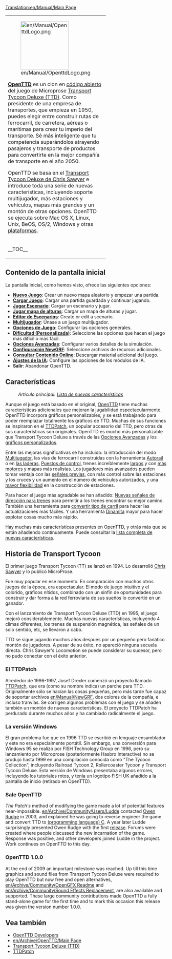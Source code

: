 [[Translation:en/Manual/Main Page]]
{{en/Translation (es)|origen=OpenTTD}}

{{en/Table of contents (Es)}}
{|
|colspan=2 style="background:none; border:0px"|
[[File:en/Manual/OpenttdLogo.png|left|150px]] 

[http://www.openttd.org/ '''OpenTTD'''] es un clon en [http://es.wikipedia.org/wiki/C%C3%B3digo_abierto código abierto] del juego de Microprose [http://es.wikipedia.org/wiki/Transport_Tycoon Transport Tycoon Deluxe (TTD)]. Como presidente de una empresa de transportes, que empieza en 1950, puedes elegir entre construir rutas de ferrocarril, de carretera, aéreas o marítimas para crear tu imperio del transporte. Sé más inteligente que tu competencia superándolos atrayendo pasajeros y transporte de productos para convertirte en la mejor compañía de transporte en el año 2050.

OpenTTD se basa en el [http://www.chrissawyer.com/info.htm Transport Tycoon Deluxe de Chris Sawyer] e introduce toda una serie de nuevas características, incluyendo soporte multijugador, más estaciones y vehículos, mapas más grandes y un montón de otras opciones. OpenTTD se ejecuta sobre Mac OS X, Linux, Unix, BeOS, OS/2, Windows y otras [[en/Es/Sistema operativo|plataformas]].
|-
|width=200 style="background:none; border:0px"| __TOC__
|style="background:none; border:0px"| [[File:es/Intro screen.png|frame|center|Pantalla inicial de OpenTTD]]
|}

==Contenido de la pantalla inicial==
La pantalla inicial, como hemos visto, ofrece las siguientes opciones:
* '''[[en/Es/Nuevo Juego|Nuevo Juego]]''': Crear un nuevo mapa aleatorio y empezar una partida.
* '''[[en/Es/Savegame|Cargar Juego]]''': Cargar una partida guardada y continuar jugando.
* '''[[en/Es/Escenario|Jugar Escenario]]''': Cargar un escenario y jugar.
* '''[[en/Es/Mapa de alturas|Jugar mapa de alturas]]''': Cargar un mapa de alturas y jugar.
* '''[[en/Es/Editor de Escenarios|Editor de Escenarios]]''': Create or edit a scenario.
* '''[[en/Es/Multijugador|Multijugador]]''': Únase a un juego multijugador.
* '''[[en/Es/Ventana Opciones de Juego|Opciones de Juego]]''': Configurar las opciones generales.
* '''[[en/Es/Dificultad|Dificultad (Personalizada)]]''': Seleccione las opciones que hacen el juego más difícil o más fácil.
* '''[[en/Es/Opciones Avanzadas|Opciones Avanzadas]]''': Configurar varios detalles de la simulación.
* '''[[en/Es/Configuración NewGRF|Configuración NewGRF]]''': Seleccione archivos de recursos adicionales.
* '''[[en/Es/Contenido Online|Consultar Contenido Online]]''': Descargar material adicional del juego.
* '''[[en/Es/Ajustes de la IA|Ajustes de la IA]]''': Configure las opciones de los módulos de IA.
* '''Salir''': Abandonar OpenTTD.

==Características==
:''Artículo principal: [[en/Es/Lista de nuevas características|Lista de nuevas características]]''

Aunque el juego está basado en el original, [http://www.openttd.org/ OpenTTD] tiene muchas características adicionales que mejoran la jugabilidad espectacularmente. OpenTTD incorpora gráficos personalizables, y se está trabajando para poder reemplazar totalmente los gráficos de TTD. Muchas de sus funciones se inspiraron en el [http://www.ttdpatch.net/ TTDPatch], un popular accesorio del TTD, pero otras de sus características son originales. OpenTTD es mucho más personalizable que Transport Tycoon Deluxe a través de las [[en/Es/Opciones Avanzadas|Opciones Avanzadas]] y los [[en/Es/NewGRF|gráficos personalizados]].

Entre las mejoras significativas se ha incluido: la introducción del modo [[en/Es/Multijugador|Multijugador]], las vías de ferrocarril construidas con la herramienta [[en/Es/Autorail|Autorail]] o en [[en/Es/Construir en las laderas|las laderas]], [[en/Es/Puestos de control|Puestos de control]], trenes increíblemente [[en/Es/Trenes Mamut|largos]] y con [[en/Es/Trenes Multitracción|más motores]] y mapas más realistas. Los jugadores más avanzados pueden tomar ventaja con las [[en/Es/Señales previas|señales previas]], con más control sobre las estaciones y los cruces y un aumento en el número de vehículos autorizados, y una [[en/Es/Estaciones no-uniformes|mayor flexibilidad]] en la construcción de estaciones.

Para hacer el juego más agradable se han añadido: [[en/Es/YAPP|Nuevas señales de dirección para trenes]] para permitir a los trenes encontrar su mejor camino. También una herramienta para [[en/Es/Convertir tipo de carril|convertir tipo de carril]] para hacer las actualizaciones más fáciles. Y una herramienta [[en/Es/Dinamita|Dinamita]] mayor para hacer explotar cosas mucho más rápido.

Hay muchas más características presentes en OpenTTD, y otrás más que se están añadiendo contínuamente. Puede consultar la [[en/Es/Lista de nuevas características|lista completa de nuevas características]].

==Historia de Transport Tycoon==
El primer juego Transport Tycoon (TT) se lanzó en 1994. Lo desarrolló [http://www.chrissawyer.com/ Chris Sawyer] y lo publicó MicroProse.

Fue muy popular en ese momento. En comparación con muchos otros juegos de la época, era espectacular. El modo de juego intuitivo y el colorido, gráficos nítidos, combinado con un sinfín de oportunidades para construir y dar forma a la red ferroviaria de sus sueños lo convertió en un ganador.

Con el lanzamiento de Transport Tycoon Deluxe (TTD) en 1995, el juego mejoró considerablemente. Muchas nuevas características, incluyendo 4 climas diferentes, los trenes de suspensión magnética, las señales de un solo sentido, etc, se llevaron a cabo.

TTD se sigue jugando muchos años después por un pequeño pero fanático montón de jugadores. A pesar de su éxito, no apareció ninguna secuela directa. Chris Sawyer's Locomotion se puede considerar su sucesor, pero no pudo conectar con el éxito anterior.

===El TTDPatch===
Alrededor de 1996-1997, Josef Drexler comenzó un proyecto llamado [http://www.ttdpatch.net/ TTDPatch], que era (como su nombre indica) un parche para TTD. Originalmente sólo se hacían las cosas pequeñas, pero más tarde fue capaz de soportar archivos [[en/Manual/NewGRF]], dos colores de la compañía, e incluso tranvías. Se corrigen algunos problemas con el juego y se añaden también un montón de nuevas características. El proyecto TTDPatch ha perdurado durante muchos años y ha cambiado radicalmente el juego.

===La versión Windows===
El gran problema fue que en 1996 TTD se escribió en lenguaje ensamblador y este no era especialmente portátil. Sin embargo, una conversión para Windows 95 se realizó por FISH Technology Group en 1996, pero su lanzamiento por Microprose (posteriormente Hasbro Interactive) no se produjo hasta 1999 en una compilación conocida como "The Tycoon Collection", incluyendo Railroad Tycoon 2, Rollercoaster Tycoon y Transport Tycoon Deluxe. Esta versión de Windows presentaba algunos errores, incluyendo los tutoriales rotos, y tenía un logotipo FISH UK añadido a la pantalla de inicio (retirado en OpenTTD).

===Sale OpenTTD===
''The Patch's'' method of modifying the game made a lot of potential features near-impossible. [[en/Archive/Community/Users/Ludde]] contacted [http://www.tt-forums.net/ Owen Rudge] in 2003, and explained he was going to reverse engineer the game and convert TTD to [https://www.wikipedia.org/wiki/C (programming language) C]. A year later Ludde surprisingly presented Owen Rudge with the first [https://www.wikipedia.org/wiki/Software_release release]. Forums were created where people discussed the new incarnation of the game. Response was positive, and other developers joined Ludde in the project. Work continues on OpenTTD to this day.

===OpenTTD 1.0.0===
At the end of 2009 an important milestone was reached. Up till this time graphics and sound files from Transport Tycoon Deluxe were required to play OpenTTD but now free and open alternatives, [[en/Archive/Community/OpenGFX Readme]] and [[en/Archive/Community/Sound Effects Replacement]], are also available and supported. These large community contributions made OpenTTD a fully stand-alone game for the first time and to mark this occasion this release was given the version number 1.0.0.

==Vea también==
*[[en/Archive/Community/Developers|OpenTTD Developers]]
*[[en/Archive/OpenTTD/Main Page]]
*[https://www.wikipedia.org/wiki/Transport_Tycoon Transport Tycoon Deluxe (TTD)]
*[http://www.ttdpatch.net/ TTDPatch]